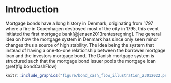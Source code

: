 <!--
This is for including Chapter 1.  Notice that it's also good practice to name your chunk.  This will help you debug potential issues as you knit.  The chunk above is called intro and the one below is called chapter1.  Feel free to change the name of the Rmd file as you wish, but don't forget to change it here from chap1.Rmd.
-->

<!--
The {#rmd-basics} text after the chapter declaration will allow us to link throughout the document back to the beginning of Chapter 1.  These labels will automatically be generated (if not specified) by changing the spaces to hyphens and capital letters to lowercase.  Look for the reference to this label at the beginning of Chapter 2.
-->

# Introduction {#intro}

Mortgage bonds have a long history in Denmark, originating from 1797 where a fire in Copenhagen destroyed most of the city in 1795, this event initiated the first mortgage bank[@jensen2013rentesregning]. The general idea on how the mortgage system in Denmark has since only seen minor changes thus a source of high stability. The idea being the system that instead of having a one-to-one relationship between the borrower mortgage loan and the investors mortgage bond. The Danish mortgage system is structured such that the mortgage bond issuer pools the mortgage loan \@ref(fig:bondCashFlow)

```r
knitr::include_graphics("figure/bond_cash_flow_illustration_23012022.png")
```
